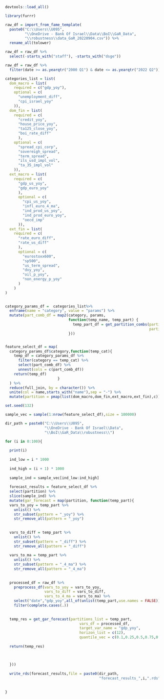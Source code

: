 
```r

devtools::load_all()

library(furrr)

```


```r

raw_df = import_from_fame_template(
  paste0("C:\\Users\\U095",
         "\\OneDrive - Bank Of Israel\\Data\\BoI\\GaR_Data",
         "\\robustness\\data_GaR_20220904.csv")) %>% 
  rename_all(tolower)

raw_df = raw_df %>% 
  select(-starts_with("staff"), -starts_with("dsge"))

raw_df = raw_df %>% 
  filter(date >= as.yearqtr("2000 Q1") & date <= as.yearqtr("2022 Q2"))

```


```r

categories_list = list(
  dom_macro = list(
    required = c("gdp_yoy"),
    optional = c(
      "unemployment_diff",
      "cpi_israel_yoy"
    )),
  dom_fin = list(
    required = c(
      "credit_yoy",
      "house_price_yoy",
      "ta125_close_yoy",
      "boi_rate_diff"
      ),
    optional = c(
      "spread_cpi_corp",
      "sovereigh_spread",
      "term_spread",
      "ils_usd_impl_vol",
      "ta_35_impl_vol"
    )),
  ext_macro = list(
    required = c(
      "gdp_us_yoy",
      "gdp_euro_yoy"
      ), 
      optional = c(
        "cpi_us_yoy",
        "infl_euro_4_ma",
        "ind_prod_us_yoy",
        "ind_prod_euro_yoy",
        "oecd_imp"
      )),
  ext_fin = list(
    required = c(
      "rate_euro_diff",
      "rate_us_diff"
      ),
      optional = c(
        "eurostoxx600",
        "sp500",
        "us_term_spread",
        "dxy_yoy",
        "oil_p_yoy",
        "non_energy_p_yoy"
      )
    )
)
 

category_params_df =  categories_list%>%
  enframe(name = "category", value = "params") %>%
  mutate(part_comb_df = map2(category, params,
                             function(temp_name, temp_part) {
                               temp_part_df = get_partition_combs(partitions_list = temp_part,
                                                                  partition_name = temp_name)
                             }))


feature_select_df = map(
  category_params_df$category,function(temp_cat){
    temp_df = category_params_df %>% 
      filter(category == temp_cat) %>% 
      select(part_comb_df) %>% 
      unnest(cols = c(part_comb_df))
    return(temp_df)
                        }
  ) %>% 
  reduce(full_join, by = character()) %>% 
  unite(col = name,starts_with("name"),sep = "-") %>% 
  mutate(partition = pmap(list(dom_macro,dom_fin,ext_macro,ext_fin),c))

```


```r

set.seed(132)

sample_vec = sample(1:nrow(feature_select_df),size = 100000)

dir_path = paste0("C:\\Users\\U095",
                  "\\OneDrive - Bank Of Israel\\Data",
                  "\\BoI\\GaR_Data\\robustness\\")

for (i in 0:100){
  
  print(i)
  
  ind_low = i * 1000
  
  ind_high = (i + 1) * 1000
  
  sample_ind = sample_vec[ind_low:ind_high]
  
  forecast_results = feature_select_df %>% 
  select(partition) %>% 
  slice(sample_ind) %>% 
  mutate(gar_forecast = map(partition, function(temp_part){
  vars_to_yoy = temp_part %>% 
    unlist() %>% 
    str_subset(pattern = "_yoy") %>% 
    str_remove_all(pattern = "_yoy")
  
  
  vars_to_diff = temp_part %>% 
    unlist() %>% 
    str_subset(pattern = "_diff") %>% 
    str_remove_all(pattern = "_diff")
  
  vars_to_ma = temp_part %>% 
    unlist() %>% 
    str_subset(pattern = "_4_ma") %>% 
    str_remove_all(pattern = "_4_ma")
  
  
  processed_df = raw_df %>% 
    preprocess_df(vars_to_yoy = vars_to_yoy,
                  vars_to_diff = vars_to_diff,
                  vars_to_4_ma = vars_to_ma) %>% 
    select("date","gdp_yoy",all_of(unlist(temp_part,use.names = FALSE))) %>% 
    filter(complete.cases(.))
  
  
  temp_res = get_gar_forecast(partitions_list = temp_part,
                                  vars_df = processed_df,
                                  target_var_name = "gdp_yoy",
                                  horizon_list = c(12),
                                  quantile_vec = c(0.1,0.25,0.5,0.75,0.95))
  
  return(temp_res)
 
  
  
  }))
  
  write_rds(forecast_results,file = paste0(dir_path,
                                           "forecast_results_",i,".rds"))
  
  
}


```

